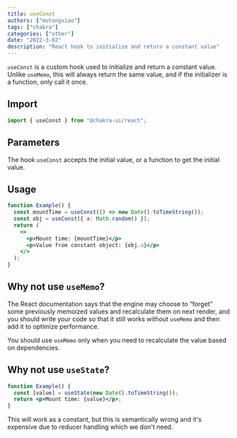 ```yaml
---
title: useConst
authors: ["mutongxiao"]
tags: ["chakra"]
categories: ["other"]
date: "2022-3-02"
description: "React hook to initialize and return a constant value"
---
```


`useConst` is a custom hook used to initialize and return a constant value.
Unlike `useMemo`, this will always return the same value, and if the
initializer is a function, only call it once.

## Import

```js
import { useConst } from "@chakra-ui/react";
```

## Parameters

The hook `useConst` accepts the initial value, or a function to get the initial value.

## Usage

```jsx
function Example() {
  const mountTime = useConst(() => new Date().toTimeString());
  const obj = useConst({ a: Math.random() });
  return (
    <>
      <p>Mount time: {mountTime}</p>
      <p>Value from constant object: {obj.a}</p>
    </>
  );
}
```

## Why not use `useMemo`?

The React documentation says that the engine may choose to “forget” some
previously memoized values and recalculate them on next render, and you should
write your code so that it still works without `useMemo` and then add it to
optimize performance.

You should use `useMemo` only when you need to recalculate the value based on
dependencies.

## Why not use `useState`?

```jsx
function Example() {
  const [value] = useState(new Date().toTimeString());
  return <p>Mount time: {value}</p>;
}
```

This will work as a constant, but this is semantically wrong and it's expensive
due to reducer handling which we don't need.
